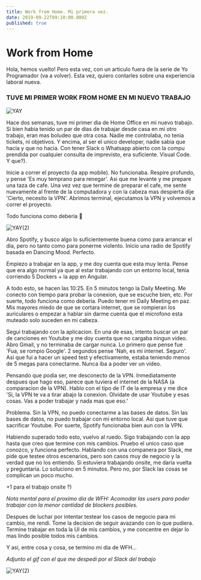 ```yaml
---
title: Work from Home. Mi primera vez.
date: 2019-09-22T09:10:00.000Z
published: true
---
```


# Work from Home

Hola, hemos vuelto! Pero esta vez, con un articulo fuera de la serie de Yo Programador (va a volver).
Esta vez, quiero contarles sobre una experiencia laboral nueva.

### TUVE MI PRIMER WORK FROM HOME EN MI NUEVO TRABAJO

![YAY](https://media.giphy.com/media/3NtY188QaxDdC/giphy.gif)

Hace dos semanas, tuve mi primer dia de Home Office en mi nuevo trabajo. Si bien habia tenido un par de dias de trabajar desde casa en mi otro trabajo, eran mas boludeo que otra cosa.
Nadie me controlaba, no tenia tickets, ni objetivos. Y encima, al ser el unico developer, nadie sabia que hacia y que no hacia. 
Con tener Slack o Whatsapp abierto con la compu prendida por cualquier consulta de imprevisto, era suficiente.
Visual Code. Y que?).

Inicie a correr el proyecto (la app mobile). No funcionaba. Respire profundo, y pense 'Es muy temprano para renegar'. Asi que me levante y me prepare una taza de cafe.
Una vez vez que termine de preparar el cafe, me sente nuevamente al frente de la computadora y con la cabeza mas despierta dije 'Cierto, necesito la VPN'.
Abrimos terminal, ejecutamos la VPN y volvemos a correr el proyecto.

Todo funciona como deberia 🙌

![YAY(2)](https://media.giphy.com/media/lSbTmUmQwxUmiExV4h/giphy.gif)


Abro Spotify, y busco algo lo suficientemente buena como para arrancar el dia, pero no tanto como para ponerme violento. 
Inicio una radio de Spotify basada en Dancing Mood. Perfecto.


Empiezo a trabajar en la app, y me doy cuenta que esta muy lenta. Pense que era algo normal ya que al estar trabajando con un entorno local, tenia corriendo 5 Dockers + la app en Angular.

A todo esto, se hacen las 10:25. En 5 minutos tengo la Daily Meeting. Me conecto con tiempo para probar la conexion, que se escuche bien, etc.
Por suerte, todo funciona como deberia. Puedo tener mi Daily Meeting en paz. Mis mayores miedo de que se cortara internet, que se rompieran los auriculares o empezar a hablar sin darme cuenta que el microfono esta muteado solo suceden en mi cabeza.

Segui trabajando con la aplicacion. En una de esas, intento buscar un par de canciones en Youtube y me doy cuenta que no cargaba ningun video.
Abro Gmail, y no terminaba de cargar nunca. Lo primero que pense fue 'Fua, se rompio Google'. 2 segundos pense 'Nah, es mi internet. Seguro'.
Asi que fui a hacer un speed test y efectivamente, estaba teniendo menos de 5 megas para conectarme. Nunca iba a poder ver un video.

Pensando que podia ser, me desconecto de la VPN. Inmediatamente despues que hago eso, parece que tuviera el internet de la NASA (a comparacion de la VPN).
Hablo con el tipo de IT de la empresa y me dice 'Si, la VPN te va a tirar abajo la conexion. Olvidate de usar Youtube y esas cosas. Vas a poder trabajar y nada mas que eso.'

Problema. Sin la VPN, no puedo conectarme a las bases de datos. Sin las bases de datos, no puedo trabajar con mi entorno local. Asi que tuve que sacrificar Youtube.
Por suerte, Spotify funcionaba bien aun con la VPN.


Habiendo superado todo esto, vuelvo al ruedo. Sigo trabajando con la app hasta que creo que termine con mis cambios. Pruebo el unico caso que conozco, y funciona perfecto.
Hablando con una companera por Slack, me pide que testee otros escenarios, pero son casos muy de negocio y la verdad que no los entiendo.
Si estuviera trabajando onsite, me daria vuelta y preguntaria. Lo soluciono en 5 minutos. Pero no, por Slack las cosas se complican un poco mucho.

+1 para el trabajo onsite ?)

_Nota mental para el proximo dia de WFH: Acomodar las users para poder trabajar con la menor cantidad de blockers posibles._

Despues de luchar por intentar testear los casos de negocio para mi cambio, me rendi. Tome la decision de seguir avazando con lo que pudiera.
Termine trabajar en toda la UI de mis cambios, y me concentre en dejar lo mas lindo posible todos mis cambios.

Y asi, entre cosa y cosa, se termino mi dia de WFH...

_Adjunto el gif con el que me despedi por el Slack del trabajo_

![YAY(2)](https://media.giphy.com/media/m9eG1qVjvN56H0MXt8/giphy.gif)
